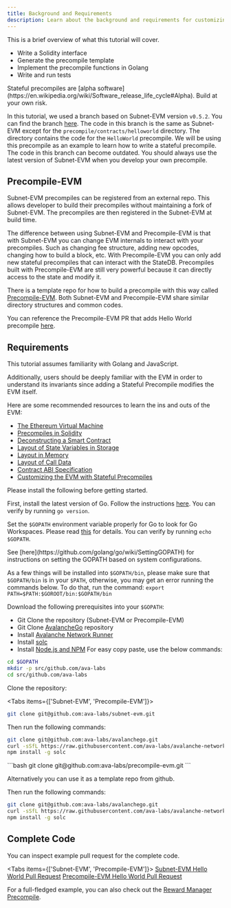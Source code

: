 ```yaml
---
title: Background and Requirements
description: Learn about the background and requirements for customizing Ethereum Virtual Machine.
---
```


This is a brief overview of what this tutorial will cover.

- Write a Solidity interface
- Generate the precompile template
- Implement the precompile functions in Golang
- Write and run tests

<Callout type="warn">
Stateful precompiles are [alpha software](https://en.wikipedia.org/wiki/Software_release_life_cycle#Alpha). Build at your own risk.
</Callout>

In this tutorial, we used a branch based on Subnet-EVM version `v0.5.2`. You can find the branch [here](https://github.com/ava-labs/subnet-evm/tree/helloworld-official-tutorial-v2). The code in this branch is the same as Subnet-EVM except for the `precompile/contracts/helloworld` directory. The directory contains the code for the `HelloWorld` precompile. We will be using this precompile as an example to learn how to write a stateful precompile. The code in this branch can become outdated. You should always use the latest version of Subnet-EVM when you develop your own precompile.

## Precompile-EVM

Subnet-EVM precompiles can be registered from an external repo. This allows developer to build their precompiles without maintaining a fork of Subnet-EVM. The precompiles are then registered in the Subnet-EVM at build time.

The difference between using Subnet-EVM and Precompile-EVM is that with Subnet-EVM you can change EVM internals to interact with your precompiles. Such as changing fee structure, adding new opcodes, changing how to build a block, etc. With Precompile-EVM you can only add new stateful precompiles that can interact with the StateDB. Precompiles built with Precompile-EVM are still very powerful because it can directly access to the state and modify it.

There is a template repo for how to build a precompile with this way called [Precompile-EVM](https://github.com/ava-labs/precompile-evm). Both Subnet-EVM and Precompile-EVM share similar directory structures and common codes.

You can reference the Precompile-EVM PR that adds Hello World precompile [here](https://github.com/ava-labs/precompile-evm/pull/12).

## Requirements

This tutorial assumes familiarity with Golang and JavaScript.

Additionally, users should be deeply familiar with the EVM in order to understand its invariants since adding a Stateful Precompile modifies the EVM itself.

Here are some recommended resources to learn the ins and outs of the EVM:

- [The Ethereum Virtual Machine](https://github.com/ethereumbook/ethereumbook/blob/develop/13evm.asciidoc)
- [Precompiles in Solidity](https://medium.com/@rbkhmrcr/precompiles-solidity-e5d29bd428c4)
- [Deconstructing a Smart Contract](https://blog.openzeppelin.com/deconstructing-a-solidity-contract-part-i-introduction-832efd2d7737/)
- [Layout of State Variables in Storage](https://docs.soliditylang.org/en/v0.8.10/internals/layout_in_storage.html)
- [Layout in Memory](https://docs.soliditylang.org/en/v0.8.10/internals/layout_in_memory.html)
- [Layout of Call Data](https://docs.soliditylang.org/en/v0.8.10/internals/layout_in_calldata.html)
- [Contract ABI Specification](https://docs.soliditylang.org/en/v0.8.10/abi-spec.html)
- [Customizing the EVM with Stateful Precompiles](https://medium.com/avalancheavax/customizing-the-evm-with-stateful-precompiles-f44a34f39efd)

Please install the following before getting started.

First, install the latest version of Go. Follow the instructions [here](https://go.dev/doc/install). You can verify by running `go version`.

Set the `$GOPATH` environment variable properly for Go to look for Go Workspaces. Please read [this](https://go.dev/doc/gopath_code) for details. You can verify by running `echo $GOPATH`.

<Callout title="Note">
See [here](https://github.com/golang/go/wiki/SettingGOPATH) for instructions on setting the GOPATH based on system configurations.
</Callout>

As a few things will be installed into `$GOPATH/bin`, please make sure that `$GOPATH/bin` is in your `$PATH`, otherwise, you may get an error running the commands below. To do that, run the command: `export PATH=$PATH:$GOROOT/bin:$GOPATH/bin`

Download the following prerequisites into your `$GOPATH`:

- Git Clone the repository (Subnet-EVM or Precompile-EVM)
- Git Clone [AvalancheGo](https://github.com/ava-labs/avalanchego) repository
- Install [Avalanche Network Runner](/tooling/avalanche-network-runner/introduction)
- Install [solc](https://github.com/ethereum/solc-js#usage-on-the-command-line)
- Install [Node.js and NPM](https://nodejs.org/en/download) For easy copy paste, use the below commands:

```bash
cd $GOPATH
mkdir -p src/github.com/ava-labs
cd src/github.com/ava-labs
```

Clone the repository:

<Tabs items={['Subnet-EVM', 'Precompile-EVM']}>
<Tab value="Subnet-EVM">
```bash
git clone git@github.com:ava-labs/subnet-evm.git
```

Then run the following commands:

```bash
git clone git@github.com:ava-labs/avalanchego.git
curl -sSfL https://raw.githubusercontent.com/ava-labs/avalanche-network-runner/main/scripts/install.sh | sh -s
npm install -g solc
```
</Tab>
<Tab value="Precompile-EVM">
```bash
git clone git@github.com:ava-labs/precompile-evm.git
```

Alternatively you can use it as a template repo from github.

Then run the following commands:

```bash
git clone git@github.com:ava-labs/avalanchego.git
curl -sSfL https://raw.githubusercontent.com/ava-labs/avalanche-network-runner/main/scripts/install.sh | sh -s
npm install -g solc
```
</Tab>
</Tabs>

## Complete Code

You can inspect example pull request for the complete code.

<Tabs items={['Subnet-EVM', 'Precompile-EVM']}>
  <Tab value="Subnet-EVM">
    [Subnet-EVM Hello World Pull Request](https://github.com/ava-labs/subnet-evm/pull/565/)
  </Tab>
  <Tab value="Precompile-EVM">
    [Precompile-EVM Hello World Pull Request](https://github.com/ava-labs/precompile-evm/pull/12/)
  </Tab>
</Tabs>

For a full-fledged example, you can also check out the [Reward Manager Precompile](https://github.com/ava-labs/subnet-evm/blob/helloworld-official-tutorial-v2/precompile/contracts/rewardmanager/).